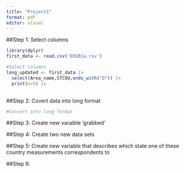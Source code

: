 ```yaml
---
title: "Project1"
format: pdf
editor: visual
---
```


##Step 1: Select columns

```r
library(dplyr)
first_data <- read.csv('EDU01a.csv')

#Select columns 
long_updated <- first_data |> 
  select(Area_name,STCOU,ends_with("D")) |> 
  print(n=5) |>
  
```


##Step 2: Covert data into long format 

```r
#Convert into long format
```


##Step 3: Create new varaible 'grabbed'

##Step 4: Create two new data sets 

##Step 5: Create new variable that describes which state one of these country measurements correspondents to 

##Step 6: 




